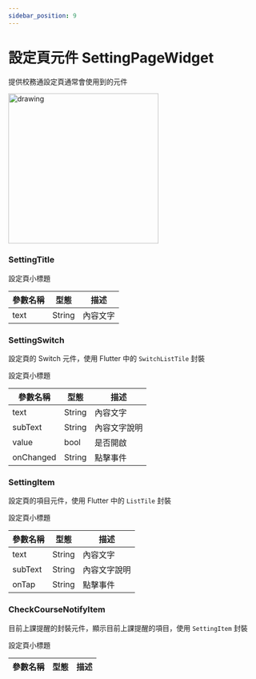 ```yaml
---
sidebar_position: 9
---
```


# 設定頁元件 SettingPageWidget

提供校務通設定頁通常會使用到的元件

 <img src="../../img/widgets/setting_page_widgets.jpg" alt="drawing" width="300"/>

### SettingTitle

設定頁小標題

| 參數名稱                         | 型態                             | 描述                             |
| ------------------------------- | ------------------------------- | ------------------------------- |
| text | String | 內容文字 |

### SettingSwitch

設定頁的 Switch 元件，使用 Flutter 中的 `SwitchListTile` 封裝

設定頁小標題

| 參數名稱                         | 型態                             | 描述                             |
| ------------------------------- | ------------------------------- | ------------------------------- |
| text | String | 內容文字 |
| subText | String | 內容文字說明 |
| value | bool | 是否開啟 |
| onChanged | String | 點擊事件 |

### SettingItem

設定頁的項目元件，使用 Flutter 中的 `ListTile` 封裝

設定頁小標題

| 參數名稱                         | 型態                             | 描述                             |
| ------------------------------- | ------------------------------- | ------------------------------- |
| text | String | 內容文字 |
| subText | String | 內容文字說明 |
| onTap | String | 點擊事件 |

### CheckCourseNotifyItem

目前上課提醒的封裝元件，顯示目前上課提醒的項目，使用 `SettingItem` 封裝

設定頁小標題

| 參數名稱                         | 型態                             | 描述                             |
| ------------------------------- | ------------------------------- | ------------------------------- |

